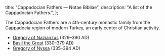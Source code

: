   title: "Cappadocian Fathers — Notae Bibliae",
  description: "A list of the Cappadocian Fathers.",
};

<Initial text="Cappadocian Fathers" />

The Cappadocian Fathers are a 4th-century monastic family from the Cappadocia region of modern Turkey, an early center of Christian activity.

- [Gregory of Nazianzus](/people/saints/cappadocian-fathers/gregory-of-nazianzus) (329–390 AD)
- [Basil the Great](/people/saints/cappadocian-fathers/basil-the-great) (330–379 AD)
- [Gregory of Nyssa](/people/saints/cappadocian-fathers/gregory-of-nyssa) (335–394 AD)
